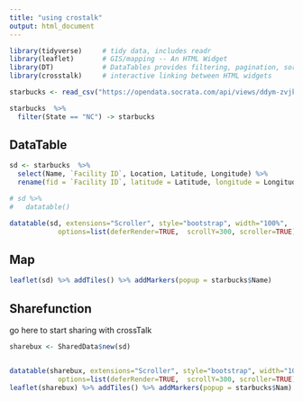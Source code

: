 ```yaml
---
title: "using crostalk"
output: html_document
---
```


```r
library(tidyverse)     # tidy data, includes readr
library(leaflet)       # GIS/mapping -- An HTML Widget
library(DT)            # DataTables provides filtering, pagination, sorting, and many other features in the tables.  An HTML Widget
library(crosstalk)     # interactive linking between HTML widgets
```

```r
starbucks <- read_csv("https://opendata.socrata.com/api/views/ddym-zvjk/rows.csv")

starbucks  %>%  
  filter(State == "NC") -> starbucks
```

## DataTable
```r

sd <- starbucks  %>%  
  select(Name, `Facility ID`, Location, Latitude, Longitude) %>% 
  rename(fid = `Facility ID`, latitude = Latitude, longitude = Longitude)

# sd %>% 
#   datatable()

datatable(sd, extensions="Scroller", style="bootstrap", width="100%", 
            options=list(deferRender=TRUE,  scrollY=300, scroller=TRUE))
```

## Map
```r

leaflet(sd) %>% addTiles() %>% addMarkers(popup = starbucks$Name)

```


## Sharefunction

go here to start sharing with crossTalk
```r
sharebux <- SharedData$new(sd)


datatable(sharebux, extensions="Scroller", style="bootstrap", width="100%", 
            options=list(deferRender=TRUE,  scrollY=300, scroller=TRUE))
leaflet(sharebux) %>% addTiles() %>% addMarkers(popup = starbucks$Nam)

```
